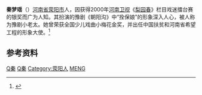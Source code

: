 {{blpsources|time=2018-12-26T07:07:21+00:00}}
{{otheruses|秦夢瑤}}
'''秦梦瑶'''（{{bd|1991年}}）[[河南省|河南省]][[荥阳市|荥阳市]]人，因获得2000年[[河南卫视|河南卫视]]《[[梨园春|梨园春]]》栏目戏迷擂台赛的银奖而广为人知。其扮演的豫剧《朝阳沟》中“拴保娘”的形象深入人心，被人称为豫剧小老太。她曾荣获全国少儿戏曲小梅花金奖，并出任中国扶贫和河南省希望工程的形象大使。<ref>{{cite web|url=http://www.jinbw.com.cn/jinbw/xwzx/fcda/20060705265.htm|title=秦梦瑶 现代“方仲永”？|publisher=东方今报|date=2006-07-05|language=zh-hans|deadurl=yes|archiveurl=https://web.archive.org/web/20081202005758/http://www.jinbw.com.cn/jinbw/xwzx/fcda/20060705265.htm|archivedate=2008-12-02}}</ref>

== 参考资料 ==
{{reflist}}

{{豫剧名角}}
{{中國人小作品}}

[[Category:河南女演员|Q秦]]
[[Category:豫剧演員|Q秦]]
[[Category:荥阳人|Category:荥阳人]]
[[Category:秦姓|MENG]]